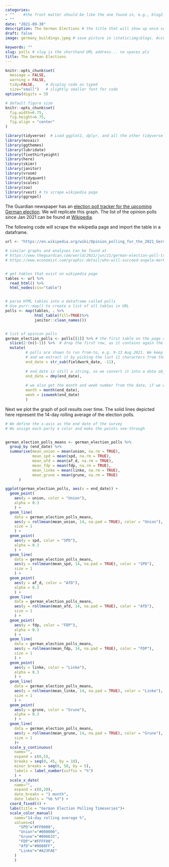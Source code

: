 ```yaml
---
categories:  
- ""    #the front matter should be like the one found in, e.g., blog2.md. It cannot be like the normal Rmd we used
- ""
date: "2021-09-30"
description: The German Elections # the title that will show up once someone gets to this page
draft: false
image: germany_buildings.jpeg # save picture in \static\img\blogs. Acceptable formats= jpg, jpeg, or png . Your iPhone pics wont work

keywords: ""
slug: polls # slug is the shorthand URL address... no spaces plz
title: The German Elections
---
```


```r
knitr::opts_chunk$set(
  message = FALSE, 
  warning = FALSE, 
  tidy=FALSE,     # display code as typed
  size="small")   # slightly smaller font for code
options(digits = 3)

# default figure size
knitr::opts_chunk$set(
  fig.width=6.75, 
  fig.height=6.75,
  fig.align = "center"
)
```


```r
library(tidyverse)  # Load ggplot2, dplyr, and all the other tidyverse packages
library(mosaic)
library(ggthemes)
library(lubridate)
library(fivethirtyeight)
library(here)
library(skimr)
library(janitor)
library(vroom)
library(tidyquant)
library(scales)
library(zoo)
library(rvest) # to scrape wikipedia page
library(ggrepel)
```


The Guardian newspaper has an [election poll tracker for the upcoming German election](https://www.theguardian.com/world/2021/aug/20/german-election-poll-tracker-who-will-be-the-next-chancellor). We will replicate this graph.
The list of the opinion polls since Jan 2021 can be found at [Wikipedia](https://en.wikipedia.org/wiki/Opinion_polling_for_the_2021_German_federal_election).


The following code will scrape the wikipedia page and import the table in a dataframe.


```r
url <- "https://en.wikipedia.org/wiki/Opinion_polling_for_the_2021_German_federal_election"

# similar graphs and analyses can be found at 
# https://www.theguardian.com/world/2021/jun/21/german-election-poll-tracker-who-will-be-the-next-chancellor
# https://www.economist.com/graphic-detail/who-will-succeed-angela-merkel


# get tables that exist on wikipedia page 
tables <- url %>% 
  read_html() %>% 
  html_nodes(css="table")


# parse HTML tables into a dataframe called polls 
# Use purr::map() to create a list of all tables in URL
polls <- map(tables, . %>% 
             html_table(fill=TRUE)%>% 
             janitor::clean_names())


# list of opinion polls
german_election_polls <- polls[[1]] %>% # the first table on the page contains the list of all opinions polls
  slice(2:(n()-1)) %>%  # drop the first row, as it contains again the variable names and last row that contains 2017 results
  mutate(
         # polls are shown to run from-to, e.g. 9-13 Aug 2021. We keep the last date, 13 Aug here, as the poll date
         # and we extract it by picking the last 11 characters from that field
         end_date = str_sub(fieldwork_date, -11),
         
         # end_date is still a string, so we convert it into a date object using lubridate::dmy()
         end_date = dmy(end_date),
         
         # we also get the month and week number from the date, if we want to do analysis by month- week, etc.
         month = month(end_date),
         week = isoweek(end_date)
         )
```


Next we plot the graph of poll results over time. The solid lines depicted here represent the 14-day rolling average of the election polls.
```r

# We define the x-axis as the end date of the survey
# We assign each party a color and make the points see-through


german_election_polls_means <- german_election_polls %>% 
  group_by (end_date) %>% 
  summarise(mean_union = mean(union, na.rm = TRUE), 
            mean_spd = mean(spd, na.rm = TRUE), 
            mean_afd = mean(af_d, na.rm = TRUE),
            mean_fdp = mean(fdp, na.rm = TRUE),
            mean_linke = mean(linke, na.rm = TRUE),
            mean_grune = mean(grune, na.rm = TRUE)
      )

ggplot(german_election_polls, aes(x = end_date)) + 
  geom_point(
    aes(y = union, color = "Union"), 
    alpha = 0.3
    ) +
  geom_line(
    data = german_election_polls_means, 
    aes(y = rollmean(mean_union, 14, na.pad = TRUE), color = "Union"), 
    size = 1
    ) +
  geom_point(
    aes(y = spd, color = "SPD"), 
    alpha = 0.3
    ) +
  geom_line(
    data = german_election_polls_means, 
    aes(y = rollmean(mean_spd, 14, na.pad = TRUE), color = "SPD"), 
    size = 1
    ) +
  geom_point(
    aes(y = af_d, color = "AfD"), 
    alpha = 0.3
    ) +
  geom_line(
    data = german_election_polls_means, 
    aes(y = rollmean(mean_afd, 14, na.pad = TRUE), color = "AfD"), 
    size = 1
    ) +
  geom_point(
    aes(y = fdp, color = "FDP"), 
    alpha = 0.3
    ) +
  geom_line(
    data = german_election_polls_means, 
    aes(y = rollmean(mean_fdp, 14, na.pad = TRUE), color = "FDP"), 
    size = 1
    ) +
  geom_point(
    aes(y = linke, color = "Linke"), 
    alpha = 0.3
    ) +
  geom_line(
    data = german_election_polls_means, 
    aes(y = rollmean(mean_linke, 14, na.pad = TRUE), color = "Linke"), 
    size = 1
    ) +
  geom_point(
    aes(y = grune, color = "Grune"), 
    alpha = 0.3
    ) +
  geom_line(
    data = german_election_polls_means, 
    aes(y = rollmean(mean_grune, 14, na.pad = TRUE), color = "Grune"), 
    size = 1
    )+
  scale_y_continuous(
    name="", 
    expand = c(0,5), 
    breaks = seq(0, 45, by = 10),
    minor_breaks = seq(0, 50, by = 5),
    labels = label_number(suffix = "%")
    ) +
  scale_x_date(
    name="", 
    expand = c(0,20), 
    date_breaks = "1 month", 
    date_labels = "%b %Y") + 
  coord_fixed(4) +
  labs(title = "German Election Polling Timeseries")+
  scale_color_manual(
    name="14-day rolling average %", 
    values=c(
      "SPD"="#FF0000",      
      "Union"="#000000",
      "Grune"="#006633",
      "FDP"="#FFFF00",
      "AfD"="#0080FF",      
      "Linke"="#A23FAE"
    )
    )

```









